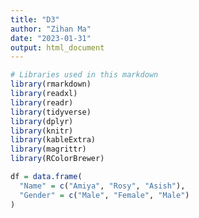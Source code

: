---
title: "D3"
author: "Zihan Ma"
date: "2023-01-31"
output: html_document
---

```{r libraries data, message=FALSE, warning=FALSE}
# Libraries used in this markdown
library(rmarkdown)
library(readxl)
library(readr)
library(tidyverse)
library(dplyr)
library(knitr)
library(kableExtra)
library(magrittr)
library(RColorBrewer)


```


```{r}

df = data.frame(
  "Name" = c("Amiya", "Rosy", "Asish"),
  "Gender" = c("Male", "Female", "Male")
)

```





















